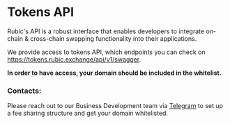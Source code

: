# Tokens API

Rubic's API is a robust interface that enables developers to integrate on-chain & cross-chain swapping functionality into their applications.

We provide access to tokens API, which endpoints you can check on https://tokens.rubic.exchange/api/v1/swagger.

<Warning>**In order to have access, your domain should be included in the whitelist.**</Warning>

### Contacts:

Please reach out to our Business Development team via [Telegram](https://t.me/RubicPartnershipBot) to set up a fee sharing structure and ​​get your domain whitelisted.